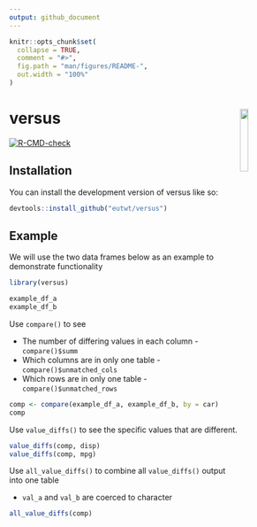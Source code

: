 ```yaml
---
output: github_document
---
```


<!-- README.md is generated from README.Rmd. Please edit that file -->

```r
knitr::opts_chunk$set(
  collapse = TRUE,
  comment = "#>",
  fig.path = "man/figures/README-",
  out.width = "100%"
)
```

# versus <img id="logo" src="man/figures/logo.png" align="right" width="17%" height="17%" />

<!-- badges: start -->
[![R-CMD-check](https://github.com/eutwt/versus/actions/workflows/R-CMD-check.yaml/badge.svg)](https://github.com/eutwt/versus/actions/workflows/R-CMD-check.yaml)
<!-- badges: end -->

## Installation

You can install the development version of versus like so:

``` r 
devtools::install_github("eutwt/versus")
```

## Example

We will use the two data frames below as an example to demonstrate functionality

```r
library(versus)

example_df_a
example_df_b
```

Use `compare()` to see 

* The number of differing values in each column - `compare()$summ`
* Which columns are in only one table - `compare()$unmatched_cols`
* Which rows are in only one table - `compare()$unmatched_rows`
```r
comp <- compare(example_df_a, example_df_b, by = car)
comp
```

Use `value_diffs()` to see the specific values that are different.

```r
value_diffs(comp, disp)
value_diffs(comp, mpg)
```

Use `all_value_diffs()` to combine all `value_diffs()` output into one table 

* `val_a` and `val_b` are coerced to character
```r
all_value_diffs(comp)
```
